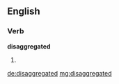 ==English==

===Verb===
'''disaggregated'''

# {{en-past of|disaggregate}}

[[de:disaggregated]]
[[mg:disaggregated]]